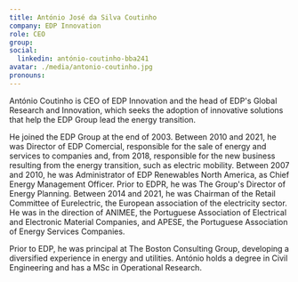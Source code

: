 ```yaml
---
title: António José da Silva Coutinho
company: EDP Innovation
role: CEO
group:
social:
  linkedin: antónio-coutinho-bba241
avatar: ./media/antonio-coutinho.jpg
pronouns:
---
```

António Coutinho is CEO of EDP Innovation and the head of EDP's Global Research and Innovation, which seeks the adoption of innovative solutions that help the EDP Group lead the energy transition.

He joined the EDP Group at the end of 2003. Between 2010 and 2021, he was Director of EDP Comercial, responsible for the sale of energy and services to companies and, from 2018, responsible for the new business resulting from the energy transition, such as electric mobility. Between 2007 and 2010, he was Administrator of EDP Renewables North America, as Chief Energy Management Officer. Prior to EDPR, he was The Group's Director of Energy Planning. Between 2014 and 2021, he was Chairman of the Retail Committee of Eurelectric, the European association of the electricity sector. He was in the direction of ANIMEE, the Portuguese Association of Electrical and Electronic Material Companies, and APESE, the Portuguese Association of Energy Services Companies. 

Prior to EDP, he was principal at The Boston Consulting Group, developing a diversified experience in energy and utilities. António holds a degree in Civil Engineering and has a MSc in Operational Research.